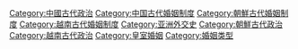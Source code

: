 [[Category:中國古代政治|Category:中國古代政治]]
[[Category:中国古代婚姻制度|Category:中国古代婚姻制度]]
[[Category:朝鮮古代婚姻制度|Category:朝鮮古代婚姻制度]]
[[Category:越南古代婚姻制度|Category:越南古代婚姻制度]]
[[Category:亚洲外交史|Category:亚洲外交史]]
[[Category:朝鮮古代政治|Category:朝鮮古代政治]]
[[Category:越南古代政治|Category:越南古代政治]]
[[Category:皇室婚姻|Category:皇室婚姻]]
[[Category:婚姻类型|Category:婚姻类型]]